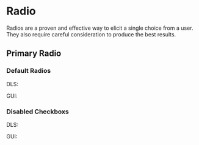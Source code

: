 <style>
  {`
    .flex {
      display: flex;
      align-items: center;
      gap: 16px;
    }
     .type {
      min-width: 40px;
    }
 `}
</style>



<Meta title="Radio Overview" />

# Radio

Radios are a proven and effective way to elicit a single choice from a user. They also require careful consideration to produce the best results.

## Primary Radio

### Default Radios

<Canvas>
  <div>
    <div class="flex">
      <p class="type">DLS:</p>
      <Story of={RadioStories.DefaultUnchecked} />
      <Story of={RadioStories.DefaultChecked} />
    </div>
    <div class="flex">
      <p class="type">GUI:</p>
      <Story of={RadioGUIStories.DefaultUnchecked} />
      <Story of={RadioGUIStories.DefaultChecked} />
    </div>
  </div>
</Canvas>

### Disabled Checkboxs

<Canvas>
  <div>
    <div class="flex">
      <p class="type">DLS:</p>
      <Story of={RadioStories.DefaultDisabledUnchecked} />
      <Story of={RadioStories.DefaultDisabledChecked} />
    </div>
    <div class="flex">
      <p class="type">GUI:</p>
      <Story of={RadioGUIStories.DefaultDisabledUnchecked} />
      <Story of={RadioGUIStories.DefaultDisabledChecked} />
    </div>
  </div>
</Canvas>
